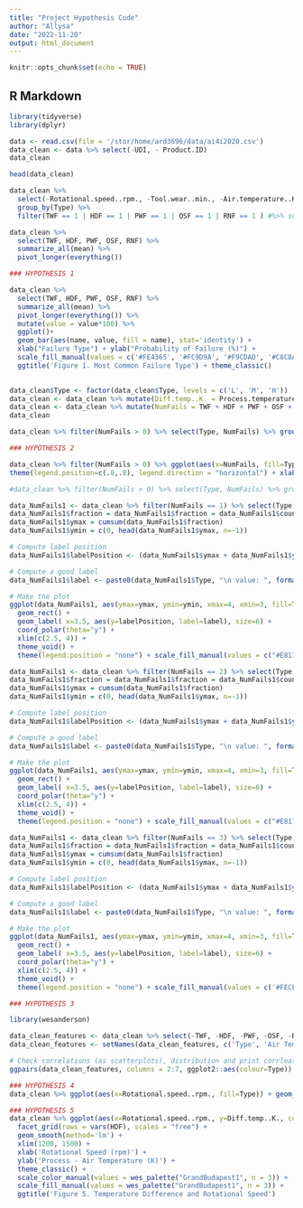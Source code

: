 ```yaml
---
title: "Project Hypothesis Code"
author: "Allysa"
date: "2022-11-20"
output: html_document
---
```


```r
knitr::opts_chunk$set(echo = TRUE)
```

## R Markdown

```r
library(tidyverse)
library(dplyr)

data <- read.csv(file = '/stor/home/ard3696/data/ai4i2020.csv')
data_clean <- data %>% select(-UDI, - Product.ID)
data_clean

```


```r
head(data_clean)
```


```r
data_clean %>% 
  select(-Rotational.speed..rpm., -Tool.wear..min., -Air.temperature..K., -Process.temperature..K., -Torque..Nm.) %>% 
  group_by(Type) %>% 
  filter(TWF == 1 | HDF == 1 | PWF == 1 | OSF == 1 | RNF == 1 ) #%>% summarize(n = n()) %>% mutate(prop = n/sum(n) * 100)
```
```r
data_clean %>% 
  select(TWF, HDF, PWF, OSF, RNF) %>% 
  summarize_all(mean) %>%
  pivot_longer(everything())

```
```r
### HYPOTHESIS 1

data_clean %>% 
  select(TWF, HDF, PWF, OSF, RNF) %>% 
  summarize_all(mean) %>% 
  pivot_longer(everything()) %>% 
  mutate(value = value*100) %>%
  ggplot()+
  geom_bar(aes(name, value, fill = name), stat='identity') +
  xlab("Failure Type") + ylab("Probability of Failure (%)") + 
  scale_fill_manual(values = c('#FE4365', '#FC9D9A', '#F9CDAD', '#C8C8A9', '#83AF9B'), name = "Failure") +
  ggtitle('Figure 1. Most Common Failure Type') + theme_classic()
  

```


```r
data_clean$Type <- factor(data_clean$Type, levels = c('L', 'M', 'H'))
data_clean <- data_clean %>% mutate(Diff.temp..K. = Process.temperature..K. - Air.temperature..K.)
data_clean <- data_clean %>% mutate(NumFails = TWF + HDF + PWF + OSF + RNF)
data_clean
```

```r
data_clean %>% filter(NumFails > 0) %>% select(Type, NumFails) %>% group_by(Type, NumFails) %>% summarize(n = n()) %>% mutate(prop = n/sum(n) * 100)

```
```r
### HYPOTHESIS 2

data_clean %>% filter(NumFails > 0) %>% ggplot(aes(x=NumFails, fill=Type)) + geom_histogram(bins = 3) +
theme(legend.position=c(.8,.8), legend.direction = "horizontal") + xlab('Number of Failures') + ylab('Count')+ theme_classic() + scale_fill_manual(values = c("#E8175D", "#FF847C", '#FECEAB')) + ggtitle('Figure 2. Quality of Products and Failures')
```

```r
#data_clean %>% filter(NumFails > 0) %>% select(Type, NumFails) %>% group_by(Type, NumFails) %>% summarize(n = n()) %>% mutate(prop = n/sum(n) * 100) %>% ggplot(aes(x = NumFails)) + geom_bar(aes(y = prop))
```
```r
data_NumFails1 <- data_clean %>% filter(NumFails == 1) %>% select(Type, NumFails) %>% group_by(Type) %>% summarize(count = n()) 
data_NumFails1$fraction = data_NumFails1$fraction = data_NumFails1$count / sum(data_NumFails1$count)
data_NumFails1$ymax = cumsum(data_NumFails1$fraction)
data_NumFails1$ymin = c(0, head(data_NumFails1$ymax, n=-1))

# Compute label position
data_NumFails1$labelPosition <- (data_NumFails1$ymax + data_NumFails1$ymin) / 2

# Compute a good label
data_NumFails1$label <- paste0(data_NumFails1$Type, "\n value: ", format(round(data_NumFails1$fraction*100, 0), nsmall = 0), "%")

# Make the plot
ggplot(data_NumFails1, aes(ymax=ymax, ymin=ymin, xmax=4, xmin=3, fill=Type)) +
  geom_rect() +
  geom_label( x=3.5, aes(y=labelPosition, label=label), size=6) +
  coord_polar(theta="y") +
  xlim(c(2.5, 4)) +
  theme_void() +
  theme(legend.position = "none") + scale_fill_manual(values = c("#E8175D", "#FF847C", '#FECEAB'))
```


```r
data_NumFails1 <- data_clean %>% filter(NumFails == 2) %>% select(Type, NumFails) %>% group_by(Type) %>% summarize(count = n()) 
data_NumFails1$fraction = data_NumFails1$fraction = data_NumFails1$count / sum(data_NumFails1$count)
data_NumFails1$ymax = cumsum(data_NumFails1$fraction)
data_NumFails1$ymin = c(0, head(data_NumFails1$ymax, n=-1))

# Compute label position
data_NumFails1$labelPosition <- (data_NumFails1$ymax + data_NumFails1$ymin) / 2

# Compute a good label
data_NumFails1$label <- paste0(data_NumFails1$Type, "\n value: ", format(round(data_NumFails1$fraction*100, 0), nsmall = 0), "%")

# Make the plot
ggplot(data_NumFails1, aes(ymax=ymax, ymin=ymin, xmax=4, xmin=3, fill=Type)) +
  geom_rect() +
  geom_label( x=3.5, aes(y=labelPosition, label=label), size=6) +
  coord_polar(theta="y") +
  xlim(c(2.5, 4)) +
  theme_void() +
  theme(legend.position = "none") + scale_fill_manual(values = c("#E8175D", "#FF847C", '#FECEAB'))
```


```r
data_NumFails1 <- data_clean %>% filter(NumFails == 3) %>% select(Type, NumFails) %>% group_by(Type) %>% summarize(count = n()) 
data_NumFails1$fraction = data_NumFails1$fraction = data_NumFails1$count / sum(data_NumFails1$count)
data_NumFails1$ymax = cumsum(data_NumFails1$fraction)
data_NumFails1$ymin = c(0, head(data_NumFails1$ymax, n=-1))

# Compute label position
data_NumFails1$labelPosition <- (data_NumFails1$ymax + data_NumFails1$ymin) / 2

# Compute a good label
data_NumFails1$label <- paste0(data_NumFails1$Type, "\n value: ", format(round(data_NumFails1$fraction*100, 0), nsmall = 0), "%")

# Make the plot
ggplot(data_NumFails1, aes(ymax=ymax, ymin=ymin, xmax=4, xmin=3, fill=Type)) +
  geom_rect() +
  geom_label( x=3.5, aes(y=labelPosition, label=label), size=6) +
  coord_polar(theta="y") +
  xlim(c(2.5, 4)) +
  theme_void() +
  theme(legend.position = "none") + scale_fill_manual(values = c('#FECEAB', "#FF847C", '#FECEAB'))
```


```r
### HYPOTHESIS 3

library(wesanderson)

data_clean_features <- data_clean %>% select(-TWF, -HDF, -PWF, -OSF, -RNF, -Diff.temp..K., -NumFails)
data_clean_features <- setNames(data_clean_features, c('Type', 'Air Temp. (K)', 'Proc. Temp. (K)', 'Rot. Speed (rpm)', 'Torque (Nm)', 'Tool Wear (min)', 'Failure'))

# Check correlations (as scatterplots), distribution and print corrleation coefficient 
ggpairs(data_clean_features, columns = 2:7, ggplot2::aes(colour=Type)) + theme_classic() + scale_colour_manual(values = wes_palette("GrandBudapest1", n = 3)) +  scale_fill_manual(values = wes_palette("GrandBudapest1", n = 3)) + ggtitle('Figure 3. ')
```


```r
### HYPOTHESIS 4
data_clean %>% ggplot(aes(x=Rotational.speed..rpm., fill=Type)) + geom_density(alpha=0.7, bw=5) + facet_grid(rows = vars(HDF)) + xlim(1200, 1500) + ylim(0, 0.022) + xlab('Rotational Speed (rpm)') + ylab('Density') + geom_vline(xintercept=1380, size=1, color="black", linetype = "dashed") + theme_classic() +  scale_fill_manual(values = c("#E8175D", "#FF847C", '#FECEAB')) + ggtitle('Figure 4. HDF Failure with Rotational Speed')
```


```r
### HYPOTHESIS 5
data_clean %>% ggplot(aes(x=Rotational.speed..rpm., y=Diff.temp..K., color=Type)) + 
  facet_grid(rows = vars(HDF), scales = "free") + 
  geom_smooth(method='lm') + 
  xlim(1200, 1500) + 
  xlab('Rotational Speed (rpm)') + 
  ylab('Process - Air Temperature (K)') + 
  theme_classic() + 
  scale_color_manual(values = wes_palette("GrandBudapest1", n = 3)) + 
  scale_fill_manual(values = wes_palette("GrandBudapest1", n = 3)) +
  ggtitle('Figure 5. Temperature Difference and Rotational Speed')

```


```r
```
